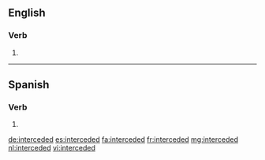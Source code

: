 ==English==

===Verb===
{{head|en|verb form}}

# {{en-past of|intercede}}

----

==Spanish==
 
===Verb===
{{es-verb-form|interceder}}
 
# {{es-verb form of|region=Spain|ending=er|mood=imperative|sense=affirmative|pers=2|formal=no|number=plural|interceder}}

[[de:interceded]]
[[es:interceded]]
[[fa:interceded]]
[[fr:interceded]]
[[mg:interceded]]
[[nl:interceded]]
[[vi:interceded]]